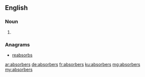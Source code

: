 ==English==

===Noun===
{{head|en|plural}}

# {{plural of|absorber|lang=en}}

===Anagrams===
* [[reabsorbs#English|reabsorbs]]

[[ar:absorbers]]
[[de:absorbers]]
[[fr:absorbers]]
[[ku:absorbers]]
[[mg:absorbers]]
[[my:absorbers]]